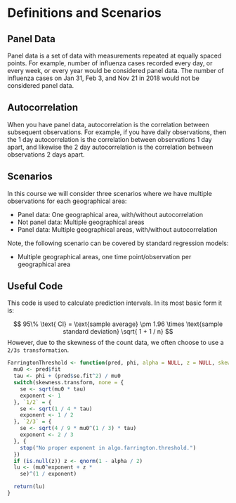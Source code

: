 # Definitions and Scenarios

## Panel Data

Panel data is a set of data with measurements repeated at equally spaced points. For example, number of influenza cases recorded every day, or every week, or every year would be considered panel data. The number of influenza cases on Jan 31, Feb 3, and Nov 21 in 2018 would not be considered panel data.

## Autocorrelation

When you have panel data, autocorrelation is the correlation between subsequent observations. For example, if you have daily observations, then the 1 day autocorrelation is the correlation between observations 1 day apart, and likewise the 2 day autocorrelation is the correlation between observations 2 days apart.

## Scenarios

In this course we will consider three scenarios where we have multiple observations for each geographical area:

- Panel data: One geographical area, with/without autocorrelation
- Not panel data: Multiple geographical areas
- Panel data: Multiple geographical areas, with/without autocorrelation

Note, the following scenario can be covered by standard regression models:

- Multiple geographical areas, one time point/observation per geographical area

## Useful Code

This code is used to calculate prediction intervals. In its most basic form it is:

$$
95\% \text{ CI} = \text{sample average} \pm 1.96 \times \text{sample standard deviation} \sqrt{ 1 + 1 / n}
$$
However, due to the skewness of the count data, we often choose to use a `2/3s transformation`.

```r
FarringtonThreshold <- function(pred, phi, alpha = NULL, z = NULL, skewness.transform = "none") {
  mu0 <- pred$fit
  tau <- phi + (pred$se.fit^2) / mu0
  switch(skewness.transform, none = {
    se <- sqrt(mu0 * tau)
    exponent <- 1
  }, `1/2` = {
    se <- sqrt(1 / 4 * tau)
    exponent <- 1 / 2
  }, `2/3` = {
    se <- sqrt(4 / 9 * mu0^(1 / 3) * tau)
    exponent <- 2 / 3
  }, {
    stop("No proper exponent in algo.farrington.threshold.")
  })
  if (is.null(z)) z <- qnorm(1 - alpha / 2)
  lu <- (mu0^exponent + z *
    se)^(1 / exponent)

  return(lu)
}
```
